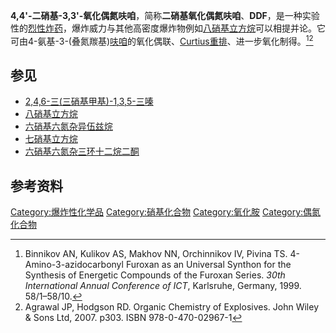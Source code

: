 {{chembox
| verifiedrevid = 399870145
| ImageFile = Dinitrodiazenofuroxan.svg
| ImageSize = 160px
| IUPACName = 4,4’-dinitro-3,3’-diazenofuroxan
| OtherNames = DDF
| Section1 = {{Chembox Identifiers
| CASNo = 725724-38-9
| CASNo_Ref = {{cascite|correct|CAS}}
| PubChem = 
| SMILES = O=N(=O)C=1C(N=NC2=NON(=O)=C2N(=O)=O)=NON1=O}}
| Section2 = {{Chembox Properties
| Formula = C<sub>4</sub></sub>N<sub>8</sub>O<sub>8</sub>
| MolarMass = 288.092
| Appearance = 
| Density = 2.02 g/cm<sup>3</sup>
| MeltingPt = 
| BoilingPt = 
| Solubility = }}
| Section3 = {{Chembox Hazards
| MainHazards = 易爆炸
| FlashPt = 
| Autoignition = }}
| Section6 = {{Chembox Explosive
| ShockSens = 
| FrictionSens =
| ExplosiveV = 10,000 [[米每秒|m/s]]
| REFactor = 
}}
}}

'''4,4'-二硝基-3,3'-氧化偶氮呋咱'''，简称'''二硝基氧化偶氮呋咱'''、'''DDF'''，是一种实验性的[[烈性炸药|烈性炸药]]，爆炸威力与其他高密度爆炸物例如[[八硝基立方烷|八硝基立方烷]]可以相提并论。它可由4-氨基-3-(叠氮羰基)[[呋咱|呋咱]]的氧化偶联、[[Curtius重排|Curtius重排]]、进一步氧化制得。<ref>Binnikov AN, Kulikov AS, Makhov NN, Orchinnikov IV, Pivina TS. 4-Amino-3-azidocarbonyl Furoxan as an Universal Synthon for the Synthesis of Energetic Compounds of the Furoxan Series. ''30th International Annual Conference of ICT'', Karlsruhe, Germany, 1999. 58/1–58/10.</ref><ref>Agrawal JP, Hodgson RD. Organic Chemistry of Explosives. John Wiley & Sons Ltd, 2007. p303. ISBN 978-0-470-02967-1</ref> 

==参见==
*[[2,4,6-三(三硝基甲基)-1,3,5-三嗪|2,4,6-三(三硝基甲基)-1,3,5-三嗪]]
*[[八硝基立方烷|八硝基立方烷]]
*[[六硝基六氮杂异伍兹烷|六硝基六氮杂异伍兹烷]]
*[[七硝基立方烷|七硝基立方烷]]
*[[六硝基六氮杂三环十二烷二酮|六硝基六氮杂三环十二烷二酮]]

==参考资料==
{{reflist}}

{{Organic-compound-stub}}
{{DEFAULTSORT:Dinitro-3,3'-diazenofuroxan, 4,4'-}}
[[Category:爆炸性化学品|Category:爆炸性化学品]]
[[Category:硝基化合物|Category:硝基化合物]]
[[Category:氧化胺|Category:氧化胺]]
[[Category:偶氮化合物|Category:偶氮化合物]]